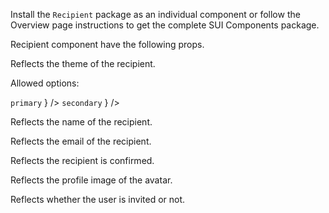 
<Section contained={true} style={{ paddingTop: 0, paddingBottom: 0 }}>
	<p>
		Install the <Code small={true}>Recipient</Code> package as an individual
		component or follow the Overview page instructions to get the complete
		SUI Components package.
	</p>
</Section>

<Section title="Props" border={true}>
	<p>Recipient component have the following props.</p>
	<Section
		title={{ content: 'appearance', tag: 'string', small: true }}
		style={{ paddingTop: 0, paddingLeft: 20, paddingRight: 0 }}
	>
		<p>Reflects the theme of the recipient.</p>
		<p>Allowed options:</p>
		<List>
			<span
				label={
					<>
						<Code small={true}>primary</Code>
					</>
				}
			/>
			<span
				label={
					<>
						<Code small={true}>secondary</Code>
					</>
				}
			/>
		</List>
	</Section>
	<Section
		title={{ content: 'userName', tag: 'string', small: true }}
		style={{ paddingTop: 0, paddingLeft: 20, paddingRight: 0 }}
	>
		<p>Reflects the name of the recipient.</p>
	</Section>
	<Section
		title={{ content: 'userEmail', tag: 'string', small: true }}
		style={{ paddingTop: 0, paddingLeft: 20, paddingRight: 0 }}
	>
		<p>Reflects the email of the recipient.</p>
	</Section>
	<Section
		title={{ content: 'userConfirmed', tag: 'boolean', small: true }}
		style={{ paddingTop: 0, paddingLeft: 20, paddingRight: 0 }}
	>
		<p>Reflects the recipient is confirmed.</p>
	</Section>
	<Section
		title={{ content: 'image', tag: 'object', small: true }}
		style={{ paddingTop: 0, paddingLeft: 20, paddingRight: 0 }}
	>
		<p>Reflects the profile image of the avatar.</p>
	</Section>
	<Section
		title={{ content: 'isInvited', tag: 'boolean', small: true }}
		style={{ paddingTop: 0, paddingLeft: 20, paddingRight: 0 }}
	>
		<p>Reflects whether the user is invited or not.</p>
	</Section>
</Section>
